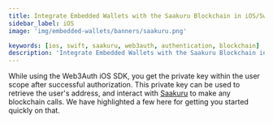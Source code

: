 ```yaml
---
title: Integrate Embedded Wallets with the Saakuru Blockchain in iOS/Swift Applications
sidebar_label: iOS
image: 'img/embedded-wallets/banners/saakuru.png'

keywords: [ios, swift, saakuru, web3auth, authentication, blockchain]
description: 'Integrate Embedded Wallets with the Saakuru Blockchain in iOS/Swift Applications | Embedded Wallets'
---
```



While using the Web3Auth iOS SDK, you get the private key within the user scope after successful authorization. This private key can be used to retrieve the user's address, and interact with [Saakuru](https://saakuru.com/) to make any blockchain calls. We have highlighted a few here for getting you started quickly on that.

<EVMInteraction />
